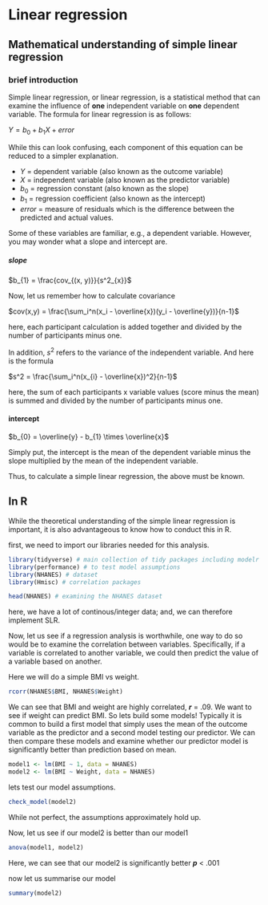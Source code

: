 # Linear regression

## Mathematical understanding of simple linear regression

### brief introduction

Simple linear regression, or linear regression, is a statistical method that can examine the influence of **one** independent variable on **one** dependent variable. The formula for linear regression is as follows:

$Y = b_{0} + b_{1}X + error$

While this can look confusing, each component of this equation can be reduced to a simpler explanation. 

- $Y$ = dependent variable (also known as the outcome variable)
- $X$ = independent variable (also known as the predictor variable)
- $b_{0}$ = regression constant (also known as the slope)
- $b_{1}$ = regression coefficient (also known as the intercept)
- $error$ = measure of residuals which is the difference between the predicted and actual values.

Some of these variables are familiar, e.g., a dependent variable. However, you may wonder what a slope and intercept are. 

##### slope

$b_{1} = \frac{cov_{(x, y)}}{s^2_{x}}$

Now, let us remember how to calculate covariance

$cov(x,y) = \frac{\sum_i^n(x_i - \overline{x})(y_i - \overline{y})}{n-1}$

here, each participant calculation is added together and divided by the number of participants minus one.


In addition, $s^2$ refers to the variance of the independent variable. And here is the formula

$s^2 = \frac{\sum_i^n(x_{i} - \overline{x})^2}{n-1}$

here, the sum of each participants x variable values (score minus the mean) is summed and divided by the number of participants minus one. 


#### intercept 

$b_{0} = \overline{y} - b_{1} \times \overline{x}$

Simply put, the intercept is the mean of the dependent variable minus the slope multiplied by the mean of the independent variable.

Thus, to calculate a simple linear regression, the above must be known.


## In R

While the theoretical understanding of the simple linear regression is important, it is also advantageous to know how to conduct this in R. 


first, we need to import our libraries needed for this analysis.

```r
library(tidyverse) # main collection of tidy packages including modelr
library(performance) # to test model assumptions
library(NHANES) # dataset
library(Hmisc) # correlation packages
```



```r
head(NHANES) # examining the NHANES dataset
```
here, we have a lot of continous/integer data; and, we can therefore implement SLR. 


Now, let us see if a regression analysis is worthwhile, one way to do so would be to examine the correlation between variables. Specifically, if a variable is correlated to another variable, we could then predict the value of a variable based on another.

Here we will do a simple BMI vs weight.

```r
rcorr(NHANES$BMI, NHANES$Weight)
```


We can see that BMI and weight are highly correlated, ***r*** = .09. We want to see if weight can predict BMI. So lets build some models!
Typically it is common to build a first model that simply uses the mean of the outcome variable as the predictor and a second model testing our predictor. We can then compare these models and examine whether our predictor model is significantly better than prediction based on mean.

```r
model1 <- lm(BMI ~ 1, data = NHANES)
model2 <- lm(BMI ~ Weight, data = NHANES)
```

lets test our model assumptions. 
```r
check_model(model2)
```



While not perfect, the assumptions approximately hold up.

Now, let us see if our model2 is better than our model1

```r
anova(model1, model2)
```
Here, we can see that our model2 is significantly better ***p*** < .001

now let us summarise our model

```r
summary(model2)
```

